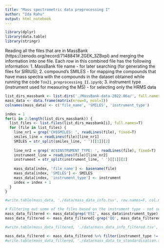 ---
title: "Mass spectrometric data preprocessing I"
author: "Ida Rahu"
output: html_notebook
---
```{r}
library(dplyr)
library(data.table)
library(stringr)
```

Reading all the files that are in MassBank (https://zenodo.org/record/7148841#.ZGEK_3ZBxpI) and merging the information into one file.
Each row in this combined file has the following information:
1. MassBank file name - for later searching (for generating the files for SIRIUS);
2. compound's SMILES - for mapping the compounds that have mass spectra with the compounds in the dataset obtained while running the code `Tox21_preprocessing_II.ipynb`;
3. instrument type (instrument used for measuring the MS) - for selecting only the HRMS data
```{r}
list_dirs_massbank <- list.dirs('./MassBank-data-2022.06a/', full.names=T)
mass_data <- data.frame(matrix(nrow=0, ncol=3))
colnames(mass_data) <- c('file_name', 'SMILES', 'instrument_type')

index = 1
for(i in 2:length(list_dirs_massbank)) {
  list_files <- list.files(list_dirs_massbank[i], full.names=T)
  for (file in list_files) {
    line_nr1 = grep('CH$SMILES: ', readLines(file), fixed=T)
    smiles_line = readLines(file)[line_nr1]
    SMILES = str_split(smiles_line, ' ')[[1]][2]
    
    line_nr2 = grep('AC$INSTRUMENT_TYPE: ', readLines(file), fixed=T)
    instrument_line = readLines(file)[line_nr2]
    instrument = str_split(instrument_line, ' ')[[1]][2]
    
    mass_data[index, 'file_name'] <- basename(file)
    mass_data[index, 'SMILES'] <- SMILES
    mass_data[index, 'instrument_type'] <- instrument
    index = index + 1
  }
}  

#write.table(mass_data, './data/mass_data_info.tsv', row.names=F, col.names=T, sep='\t', quote=F)

# Filtering out some of the files based on the instrument type - not suitable for the final application (not high-resolution mass spectra)
mass_data_filtered <- mass_data[grep('ESI', mass_data$instrument_type), ]
mass_data_filtered <- mass_data_filtered[-grep('QQ', mass_data_filtered$instrument_type), ]

#write.table(mass_data_filtered, './data/mass_data_info_filtered.tsv', row.names=F, col.names=T, sep='\t', quote=F)

mass_data_filtered <- mass_data_filtered %>% filter(instrument_type != 'LC-ESI-Q')
#write.table(mass_data_filtered, './data/mass_data_to_standardisation.tsv', row.names=F, col.names=T, sep='\t', quote=F)
```

